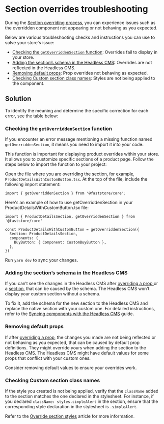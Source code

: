 # Section overrides troubleshooting

During the [Section overriding process](LINK), you can experience issues such as the overridden component not appearing or not behaving as you expected.

Below are various troubleshooting checks and instructions you can use to solve your store's issue:

- [Checking the `getOverriddenSection` function](#checking-the-getoverriddensection-function): Overrides fail to display in your store.
- [Adding the section’s schema in the Headless CMS](#adding-the-sections-schema-in-the-headless-cms): Overrides are not reflected in the Headless CMS.
- [Removing default props](#removing-default-props): Prop overrides not behaving as expected.
- [Checking Custom section class names](#checking-custom-section-class-names): Styles are not being applied to the component.

## Solution

To identify the meaning and determine the specific correction for each error, see the table below:

### Checking the `getOverriddenSection` function

If you encounter an error message mentioning a missing function named `getOverriddenSection`, it means you need to import it into your code.

This function is important for displaying product overrides within your store. It allows you to customize specific sections of a product page. Follow the steps below to import the function to your project:

Open the file where you are overriding the section, for example, `ProductDetailsWithCustomButton.tsx`.
At the top of the file, include the following import statement:

```
import { getOverriddenSection } from '@faststore/core';
```
Here's an example of how to use getOverriddenSection in your ProductDetailsWithCustomButton.tsx file:

```
import { ProductDetailsSection, getOverriddenSection } from '@faststore/core'

const ProductDetailsWithCustomButton = getOverriddenSection({
  Section: ProductDetailsSection,
  components: {
    BuyButton: { Component: CustomBuyButton },
  },
})
```

Run `yarn dev` to sync your changes.

### Adding the section’s schema in the Headless CMS

If you can’t see the changes in the Headless CMS after [overriding a prop ](LINK) or a [section](LINK), that can be caused by the schema. The Headless CMS won’t display your custom section without a schema.

To fix it, add the schema for the new section to the Headless CMS and replace the native section with your custom one. For detailed instructions, refer to the [Syncing components with the Headless CMS](LINK) guide.

### Removing default props

If after [overriding a prop](LINK), the changes you made are not being reflected or not behaving as you expected, that can be caused by default prop definitions. They might override yours when adding the section to the Headless CMS. The Headless CMS might have default values for some props that conflict with your custom ones.

Consider removing default values to ensure your overrides work.

### Checking Custom section class names

If the style you created is not being applied, verify that the `className` added to the section matches the one declared in the stylesheet. For instance, if you declared `className: styles.simpleAlert` in the section, ensure that the corresponding style declaration in the stylesheet is `.simpleAlert`.

Refer to the [Override section styles](LINK) article for more information.
